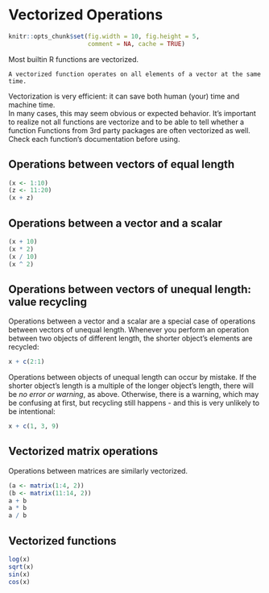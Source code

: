 # Vectorized Operations {#vectorization}

```r
knitr::opts_chunk$set(fig.width = 10, fig.height = 5,
                      comment = NA, cache = TRUE) 
```

Most builtin R functions are vectorized.  

```block
A vectorized function operates on all elements of a vector at the same time.
```

Vectorization is very efficient: it can save both human (your) time and machine time.  
In many cases, this may seem obvious or expected behavior. It's important to realize not all functions are vectorize and to be able to tell whether a function
Functions from 3rd party packages are often vectorized as well. Check each function's documentation before using.   

## Operations between vectors of equal length

```r
(x <- 1:10)
(z <- 11:20)
(x + z)
```

## Operations between a vector and a scalar

```r
(x + 10)
(x * 2)
(x / 10)
(x ^ 2)
```

## Operations between vectors of unequal length: value recycling

Operations between a vector and a scalar are a special case of operations between vectors of unequal length. Whenever you perform an operation between two objects of different length, the shorter object's elements are recycled:
```r
x + c(2:1)
```

Operations between objects of unequal length can occur by mistake. If the shorter object's length is a multiple of the longer object's length, there will be *no error or warning*, as above. Otherwise, there is a warning, which may be confusing at first, but recycling still happens - and this is very unlikely to be intentional:

```r
x + c(1, 3, 9)
```

## Vectorized matrix operations
Operations between matrices are similarly vectorized.

```r
(a <- matrix(1:4, 2))
(b <- matrix(11:14, 2))
a + b
a * b
a / b
```

## Vectorized functions

```r
log(x)
sqrt(x)
sin(x)
cos(x)
```

